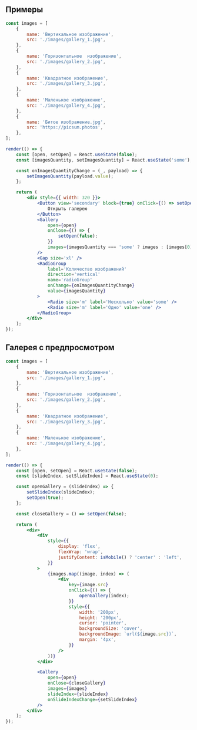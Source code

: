## Примеры

```jsx live mobileHeight={500}
const images = [
    {
        name: 'Вертикальное изображение',
        src: './images/gallery_1.jpg',
    },
    {
        name: 'Горизонтальное  изображение',
        src: './images/gallery_2.jpg',
    },
    {
        name: 'Квадратное изображение',
        src: './images/gallery_3.jpg',
    },
    {
        name: 'Маленькое изображение',
        src: './images/gallery_4.jpg',
    },
    {
        name: 'Битое изображение.jpg',
        src: 'https://picsum.photos',
    },
];

render(() => {
    const [open, setOpen] = React.useState(false);
    const [imagesQuantity, setImagesQuantity] = React.useState('some');

    const onImagesQuantityChange = (_, payload) => {
        setImagesQuantity(payload.value);
    };

    return (
        <div style={{ width: 320 }}>
            <Button view='secondary' block={true} onClick={() => setOpen(true)}>
                Открыть галерею
            </Button>
            <Gallery
                open={open}
                onClose={() => {
                    setOpen(false);
                }}
                images={imagesQuantity === 'some' ? images : [images[0]]}
            />
            <Gap size='xl' />
            <RadioGroup
                label='Количество изображений'
                direction='vertical'
                name='radioGroup'
                onChange={onImagesQuantityChange}
                value={imagesQuantity}
            >
                <Radio size='m' label='Несколько' value='some' />
                <Radio size='m' label='Одно' value='one' />
            </RadioGroup>
        </div>
    );
});
```

## Галерея с предпросмотром

```jsx live mobileHeight={875}
const images = [
    {
        name: 'Вертикальное изображение',
        src: './images/gallery_1.jpg',
    },
    {
        name: 'Горизонтальное  изображение',
        src: './images/gallery_2.jpg',
    },
    {
        name: 'Квадратное изображение',
        src: './images/gallery_3.jpg',
    },
    {
        name: 'Маленькое изображение',
        src: './images/gallery_4.jpg',
    },
];

render(() => {
    const [open, setOpen] = React.useState(false);
    const [slideIndex, setSlideIndex] = React.useState(0);

    const openGallery = (slideIndex) => {
        setSlideIndex(slideIndex);
        setOpen(true);
    };

    const closeGallery = () => setOpen(false);

    return (
        <div>
            <div
                style={{
                    display: 'flex',
                    flexWrap: 'wrap',
                    justifyContent: isMobile() ? 'center' : 'left',
                }}
            >
                {images.map((image, index) => (
                    <div
                        key={image.src}
                        onClick={() => {
                            openGallery(index);
                        }}
                        style={{
                            width: '200px',
                            height: '200px',
                            cursor: 'pointer',
                            backgroundSize: 'cover',
                            backgroundImage: `url(${image.src})`,
                            margin: '4px',
                        }}
                    />
                ))}
            </div>

            <Gallery
                open={open}
                onClose={closeGallery}
                images={images}
                slideIndex={slideIndex}
                onSlideIndexChange={setSlideIndex}
            />
        </div>
    );
});
```
